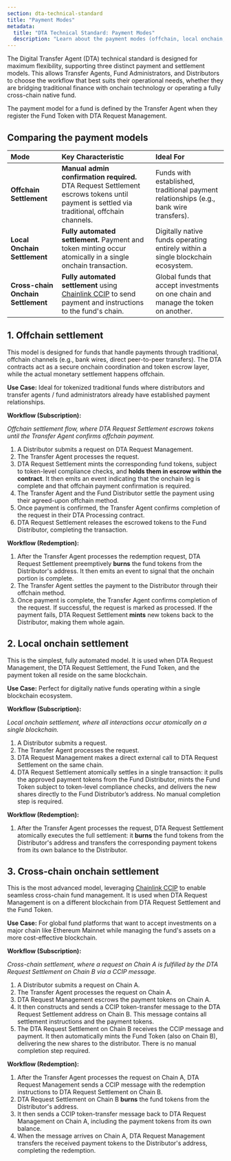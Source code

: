 ```yaml
---
section: dta-technical-standard
title: "Payment Modes"
metadata:
  title: "DTA Technical Standard: Payment Modes"
  description: "Learn about the payment modes (offchain, local onchain, and cross-chain settlement) supported by the Chainlink Digital Transfer Agent (DTA) technical standard."
---
```



<Dta section="dtaNotes" />

The Digital Transfer Agent (DTA) technical standard is designed for maximum flexibility, supporting three distinct payment and settlement models. This allows Transfer Agents, Fund Administrators, and Distributors to choose the workflow that best suits their operational needs, whether they are bridging traditional finance with onchain technology or operating a fully cross-chain native fund.

The payment model for a fund is defined by the Transfer Agent when they register the Fund Token with DTA Request Management.

## Comparing the payment models

| Mode                               | Key Characteristic                                                                                                                         | Ideal For                                                                              |
| :--------------------------------- | :----------------------------------------------------------------------------------------------------------------------------------------- | :------------------------------------------------------------------------------------- |
| **Offchain Settlement**            | **Manual admin confirmation required.** DTA Request Settlement escrows tokens until payment is settled via traditional, offchain channels. | Funds with established, traditional payment relationships (e.g., bank wire transfers). |
| **Local Onchain Settlement**       | **Fully automated settlement.** Payment and token minting occur atomically in a single onchain transaction.                                | Digitally native funds operating entirely within a single blockchain ecosystem.        |
| **Cross-chain Onchain Settlement** | **Fully automated settlement** using [Chainlink CCIP](/ccip) to send payment and instructions to the fund's chain.                         | Global funds that accept investments on one chain and manage the token on another.     |

## 1. Offchain settlement

This model is designed for funds that handle payments through traditional, offchain channels (e.g., bank wires, direct peer-to-peer transfers). The DTA contracts act as a secure onchain coordination and token escrow layer, while the actual monetary settlement happens offchain.

**Use Case:** Ideal for tokenized traditional funds where distributors and transfer agents / fund administrators already have established payment relationships.

**Workflow (Subscription):**

<ClickToZoom
  src="/images/DTA/offchain-settlement.png"
  caption="Offchain settlement flow, where DTA Request Settlement escrows tokens until the Transfer Agent confirms offchain payment."
/>

_Offchain settlement flow, where DTA Request Settlement escrows tokens until the Transfer Agent confirms offchain payment._

1. A Distributor submits a request on DTA Request Management.
1. The Transfer Agent processes the request.
1. DTA Request Settlement mints the corresponding fund tokens, subject to token-level compliance checks, and **holds them in escrow within the contract**. It then emits an event indicating that the onchain leg is complete and that offchain payment confirmation is required.
1. The Transfer Agent and the Fund Distributor settle the payment using their agreed-upon offchain method.
1. Once payment is confirmed, the Transfer Agent confirms completion of the request in their DTA Processing contract.
1. DTA Request Settlement releases the escrowed tokens to the Fund Distributor, completing the transaction.

**Workflow (Redemption):**

1. After the Transfer Agent processes the redemption request, DTA Request Settlement preemptively **burns** the fund tokens from the Distributor's address. It then emits an event to signal that the onchain portion is complete.
1. The Transfer Agent settles the payment to the Distributor through their offchain method.
1. Once payment is complete, the Transfer Agent confirms completion of the request. If successful, the request is marked as processed. If the payment fails, DTA Request Settlement **mints** new tokens back to the Distributor, making them whole again.

## 2. Local onchain settlement

This is the simplest, fully automated model. It is used when DTA Request Management, the DTA Request Settlement, the Fund Token, and the payment token all reside on the same blockchain.

**Use Case:** Perfect for digitally native funds operating within a single blockchain ecosystem.

**Workflow (Subscription):**

<ClickToZoom
  src="/images/DTA/local-onchain-settlement.png"
  caption="Local onchain settlement, where all interactions occur atomically on a single blockchain."
/>

_Local onchain settlement, where all interactions occur atomically on a single blockchain._

1. A Distributor submits a request.
1. The Transfer Agent processes the request.
1. DTA Request Management makes a direct external call to DTA Request Settlement on the same chain.
1. DTA Request Settlement atomically settles in a single transaction: it pulls the approved payment tokens from the Fund Distributor, mints the Fund Token subject to token-level compliance checks, and delivers the new shares directly to the Fund Distributor’s address. No manual completion step is required.

**Workflow (Redemption):**

1. After the Transfer Agent processes the request, DTA Request Settlement atomically executes the full settlement: it **burns** the fund tokens from the Distributor's address and transfers the corresponding payment tokens from its own balance to the Distributor.

## 3. Cross-chain onchain settlement

This is the most advanced model, leveraging [Chainlink CCIP](/ccip) to enable seamless cross-chain fund management. It is used when DTA Request Management is on a different blockchain from DTA Request Settlement and the Fund Token.

**Use Case:** For global fund platforms that want to accept investments on a major chain like Ethereum Mainnet while managing the fund's assets on a more cost-effective blockchain.

**Workflow (Subscription):**

<ClickToZoom
  src="/images/DTA/cross-chain-onchain-settlement.png"
  caption="Cross-chain settlement, where a request on Chain A is fulfilled by the DTA Request Settlement on Chain B via a CCIP message.."
/>

_Cross-chain settlement, where a request on Chain A is fulfilled by the DTA Request Settlement on Chain B via a CCIP message._

1. A Distributor submits a request on Chain A.
1. The Transfer Agent processes the request on Chain A.
1. DTA Request Management escrows the payment tokens on Chain A.
1. It then constructs and sends a CCIP token-transfer message to the DTA Request Settlement address on Chain B. This message contains all settlement instructions and the payment tokens.
1. The DTA Request Settlement on Chain B receives the CCIP message and payment. It then automatically mints the Fund Token (also on Chain B), delivering the new shares to the distributor. There is no manual completion step required.

**Workflow (Redemption):**

1. After the Transfer Agent processes the request on Chain A, DTA Request Management sends a CCIP message with the redemption instructions to DTA Request Settlement on Chain B.
1. DTA Request Settlement on Chain B **burns** the fund tokens from the Distributor's address.
1. It then sends a CCIP token-transfer message back to DTA Request Management on Chain A, including the payment tokens from its own balance.
1. When the message arrives on Chain A, DTA Request Management transfers the received payment tokens to the Distributor's address, completing the redemption.
